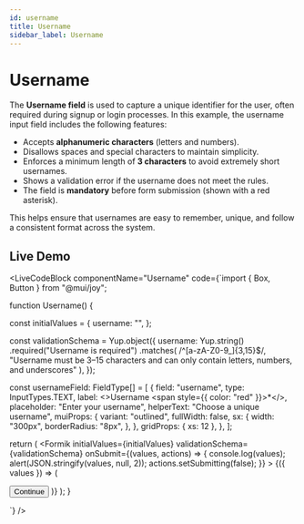```yaml
---
id: username
title: Username
sidebar_label: Username
---
```



# Username
The **Username field** is used to capture a unique identifier for the user, often required during signup or login processes. In this example, the username input field includes the following features:

- Accepts **alphanumeric characters** (letters and numbers).  
- Disallows spaces and special characters to maintain simplicity.  
- Enforces a minimum length of **3 characters** to avoid extremely short usernames.  
- Shows a validation error if the username does not meet the rules.  
- The field is **mandatory** before form submission (shown with a red asterisk).  

This helps ensure that usernames are easy to remember, unique, and follow a consistent format across the system.

## Live Demo
<LiveCodeBlock
  componentName="Username"
  code={`import { Box, Button } from "@mui/joy";

function Username() {

  const initialValues = {
    username: "",
  };

  const validationSchema = Yup.object({
    username: Yup.string()
      .required("Username is required")
      .matches(
        /^[a-zA-Z0-9_]{3,15}$/,
        "Username must be 3–15 characters and can only contain letters, numbers, and underscores"
      ),
  });


  const usernameField: FieldType[] = [
    {
      field: "username",
      type: InputTypes.TEXT,
      label: <>Username <span style={{ color: "red" }}>*</span></>, 
      placeholder: "Enter your username",
      helperText: "Choose a unique username",
      muiProps: {
        variant: "outlined",
        fullWidth: false,
        sx: {
          width: "300px",
          borderRadius: "8px",
        },
      },
      gridProps: { xs: 12 },
    },
  ];

  return (
    <Formik
      initialValues={initialValues}
      validationSchema={validationSchema}
      onSubmit={(values, actions) => {
        console.log(values);
        alert(JSON.stringify(values, null, 2));
        actions.setSubmitting(false);
      }}
    >
      {({ values }) => (
        <Form>
          <FormBuilder
            group="form"
            values={values}
            data-test="form"
            fields={usernameField}
          />
          <Box display="flex" justifyContent="center" alignItems="center" mt={2}>
            <Button variant="solid" type="submit">
              Continue
            </Button>
          </Box>
        </Form>
      )}
    </Formik>
  );
}

`}
/>
